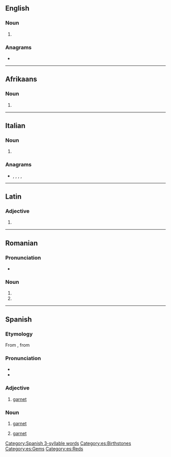 {{also|Granate}}
==English==

===Noun===
{{en-noun}}

# {{archaic form of|en|garnet}}

{{Webster 1913}}

===Anagrams===
* {{anagrams|en|a=aaegnrt|tanager|tangare}}

----

==Afrikaans==

===Noun===
{{head|af|noun plural form}}

# {{plural of|af|granaat}}

----

==Italian==

===Noun===
{{head|it|noun plural form|g=f}}

# {{plural of|it|granata}}

===Anagrams===
* {{l|it|anterga}}, {{l|it|argenta}}, {{l|it|garante}}, {{l|it|regnata}}, {{l|it|tangerà}}

----

==Latin==

===Adjective===
{{la-adj-form|grānāte}}

# {{inflection of|la|grānātus||voc|m|s}}

----

==Romanian==

===Pronunciation===
* {{IPA|ro|[ɡraˈnate]}}

===Noun===
{{head|ro|noun form|g=f}}

# {{noun form of|ro|granată||indef|pl}}
# {{noun form of|ro|granată||indef|gen//dat|s}}

----

==Spanish==
{{wikipedia|lang=es|Granate (mineral)}}

===Etymology===
From {{etyl|oc|es}} {{m|oc|granat}}, from {{etyl|ML.|es}} {{m|la|granatus}}

===Pronunciation===
* {{hyphenation|es|gra|na|te}}
* {{IPA|es|/ɡɾa̠ˈna̠te̞/}}

===Adjective===
{{es-adj}}

# [[garnet]]

===Noun===
{{es-noun|m}}

# {{lb|es|mineral}} [[garnet]]
# [[garnet]] {{gloss|color}}

[[Category:Spanish 3-syllable words]]
[[Category:es:Birthstones]]
[[Category:es:Gems]]
[[Category:es:Reds]]